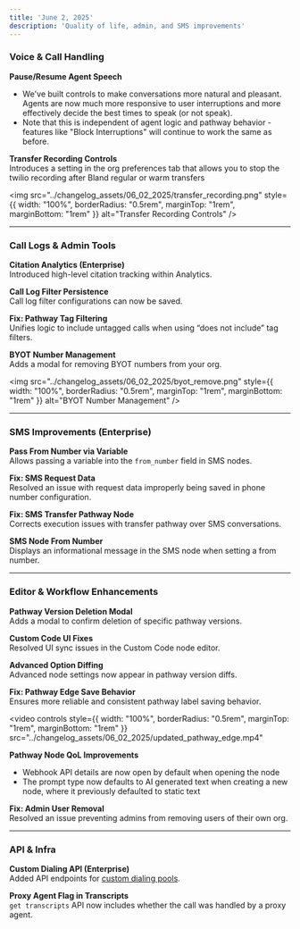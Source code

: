 ```yaml
---
title: 'June 2, 2025'
description: 'Quality of life, admin, and SMS improvements'
---
```


### Voice & Call Handling

**Pause/Resume Agent Speech**  
- We've built controls to make conversations more natural and pleasant. Agents are now much more responsive to user interruptions and more effectively decide the best times to speak (or not speak).
- Note that this is independent of agent logic and pathway behavior - features like "Block Interruptions" will continue to work the same as before.

**Transfer Recording Controls**  
Introduces a setting in the org preferences tab that allows you to stop the twilio recording after Bland regular or warm transfers

<img 
  src="../changelog_assets/06_02_2025/transfer_recording.png" 
  style={{ width: "100%", borderRadius: "0.5rem", marginTop: "1rem", marginBottom: "1rem" }}
  alt="Transfer Recording Controls"
/>

---

### Call Logs & Admin Tools

**Citation Analytics (Enterprise)**  
Introduced high-level citation tracking within Analytics.

**Call Log Filter Persistence**  
Call log filter configurations can now be saved.

**Fix: Pathway Tag Filtering**  
Unifies logic to include untagged calls when using “does not include” tag filters.

**BYOT Number Management**  
Adds a modal for removing BYOT numbers from your org.

<img 
  src="../changelog_assets/06_02_2025/byot_remove.png" 
  style={{ width: "100%", borderRadius: "0.5rem", marginTop: "1rem", marginBottom: "1rem" }}
  alt="BYOT Number Management"
/>

---

### SMS Improvements (Enterprise)

**Pass From Number via Variable**  
Allows passing a variable into the `from_number` field in SMS nodes.

**Fix: SMS Request Data**  
Resolved an issue with request data improperly being saved in phone number configuration.

**Fix: SMS Transfer Pathway Node**  
Corrects execution issues with transfer pathway over SMS conversations.

**SMS Node From Number**  
Displays an informational message in the SMS node when setting a from number.

---

### Editor & Workflow Enhancements

**Pathway Version Deletion Modal**  
Adds a modal to confirm deletion of specific pathway versions.

**Custom Code UI Fixes**  
Resolved UI sync issues in the Custom Code node editor.

**Advanced Option Diffing**  
Advanced node settings now appear in pathway version diffs.

**Fix: Pathway Edge Save Behavior**  
Ensures more reliable and consistent pathway label saving behavior.

<video 
  controls
  style={{ width: "100%", borderRadius: "0.5rem", marginTop: "1rem", marginBottom: "1rem" }}
  src="../changelog_assets/06_02_2025/updated_pathway_edge.mp4"
>
  <track kind="captions" />
</video>

**Pathway Node QoL Improvements**  
- Webhook API details are now open by default when opening the node
- The prompt type now defaults to AI generated text when creating a new node, where it previously defaulted to static text

**Fix: Admin User Removal**  
Resolved an issue preventing admins from removing users of their own org.

---

### API & Infra

**Custom Dialing API (Enterprise)**  
Added API endpoints for [custom dialing pools](/api-v1/get/custom-dialing-pool). 

**Proxy Agent Flag in Transcripts**  
`get transcripts` API now includes whether the call was handled by a proxy agent.